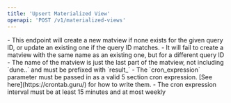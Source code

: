 ```yaml
---
title: 'Upsert Materialized View'
openapi: 'POST /v1/materialized-views'
---
```



<Note>
- This endpoint will create a new matview if none exists for the given query ID, or update an existing one if the query ID matches.
- It will fail to create a matview with the same name as an existing one, but for a different query ID
- The name of the matview is just the last part of the matview, not including `dune.<your_team>.` and must be prefixed with `result_`
- The `cron_expression` parameter must be passed in as a valid 5 section cron expression. [See here](https://crontab.guru/) for how to write them.
</Note>

<Tip>
- The cron expression interval must be at least 15 minutes and at most weekly
</Tip>
